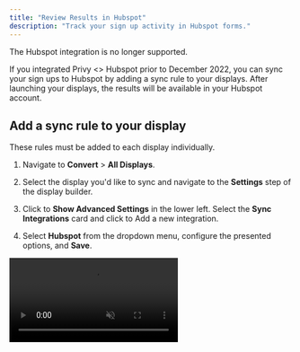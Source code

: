 ```yaml
---
title: "Review Results in Hubspot"
description: "Track your sign up activity in Hubspot forms."
---
```


<Warning>
  The Hubspot integration is no longer supported.
</Warning>

If you integrated Privy \<> Hubspot prior to December 2022, you can sync your sign ups to Hubspot by adding a sync rule to your displays. After launching your displays, the results will be available in your Hubspot account.

## Add a sync rule to your display

<Warning>
  These rules must be added to each display individually.
</Warning>

1. Navigate to **Convert** > **All Displays**. 

2. Select the display you'd like to sync and navigate to the **Settings** step of the display builder.

3. Click to **Show Advanced Settings** in the lower left. Select the **Sync Integrations** card and click to Add a new integration.

4. Select **Hubspot** from the dropdown menu, configure the presented options, and **Save**.

<video autoPlay muted loop playsInline className="sync-integration-attentive" src="/images/integrations/add-sync-rule.mp4" />

<img height="200" src="/images/integrations/hubspot-sync-rule.png" />

<Note>
  **Note:** If you capture information beyond an email address, you must also ensure your form is mapped to the correct field in HubSpot. These mappings are case-sensitive.
</Note>

Once you’ve successfully enabled and launched your campaign, you will be able to see the results within your Hubspot account in the “Forms” section. By default, Privy forms will be shown with the campaign number. We recommend changing the form's name to something more intuitive.

<img height="200" src="/images/integrations/hubspot-form-results.png" />

If you click on an individual submission, you can view that submission's details. 

And this submission will show on the contact’s timeline.

<img height="200" src="/images/integrations/hubspot-timeline-event.png" />

This form will also be available in smart lists and workflows within HubSpot as a trigger event or filtering criteria.
